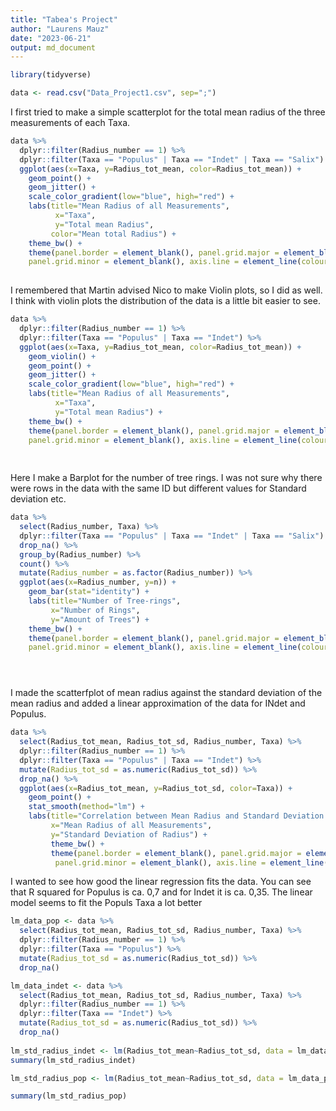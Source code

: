 ```yaml
---
title: "Tabea's Project"
author: "Laurens Mauz"
date: "2023-06-21"
output: md_document
---
```


```r
library(tidyverse)

data <- read.csv("Data_Project1.csv", sep=";")

```

I first tried to make a simple scatterplot for the total mean radius of the three measurements of each Taxa.

```r
data %>%
  dplyr::filter(Radius_number == 1) %>%
  dplyr::filter(Taxa == "Populus" | Taxa == "Indet" | Taxa == "Salix") %>%
  ggplot(aes(x=Taxa, y=Radius_tot_mean, color=Radius_tot_mean)) +
    geom_point() +
    geom_jitter() +
    scale_color_gradient(low="blue", high="red") +
    labs(title="Mean Radius of all Measurements",
          x="Taxa",
          y="Total mean Radius",
         color="Mean total Radius") +
    theme_bw() + 
    theme(panel.border = element_blank(), panel.grid.major = element_blank(),
    panel.grid.minor = element_blank(), axis.line = element_line(colour = "black"))
  


```
I remembered that Martin advised Nico to make Violin plots, so I did as well. I think with violin plots the distribution of the data is a little bit easier to see.

```r

data %>%
  dplyr::filter(Radius_number == 1) %>%
  dplyr::filter(Taxa == "Populus" | Taxa == "Indet") %>%
  ggplot(aes(x=Taxa, y=Radius_tot_mean, color=Radius_tot_mean)) +
    geom_violin() +
    geom_point() +
    geom_jitter() +
    scale_color_gradient(low="blue", high="red") +
    labs(title="Mean Radius of all Measurements",
          x="Taxa",
          y="Total mean Radius") +
    theme_bw() + 
    theme(panel.border = element_blank(), panel.grid.major = element_blank(),
    panel.grid.minor = element_blank(), axis.line = element_line(colour = "black"))
    
    

```

Here I make a Barplot for the number of tree rings. I was not sure why there were rows in the data with the same ID but different values for Standard deviation etc.

```r
data %>%
  select(Radius_number, Taxa) %>%
  dplyr::filter(Taxa == "Populus" | Taxa == "Indet" | Taxa == "Salix") %>%
  drop_na() %>%
  group_by(Radius_number) %>%
  count() %>%
  mutate(Radius_number = as.factor(Radius_number)) %>%
  ggplot(aes(x=Radius_number, y=n)) +
    geom_bar(stat="identity") +
    labs(title="Number of Tree-rings",
         x="Number of Rings",
         y="Amount of Trees") +
    theme_bw() + 
    theme(panel.border = element_blank(), panel.grid.major = element_blank(),
    panel.grid.minor = element_blank(), axis.line = element_line(colour = "black"))





```
I made the scatterfplot of mean radius against the standard deviation of the mean radius and added a linear approximation of the data for INdet and Populus.

```r
data %>%
  select(Radius_tot_mean, Radius_tot_sd, Radius_number, Taxa) %>%
  dplyr::filter(Radius_number == 1) %>%
  dplyr::filter(Taxa == "Populus" | Taxa == "Indet") %>%
  mutate(Radius_tot_sd = as.numeric(Radius_tot_sd)) %>% 
  drop_na() %>%
  ggplot(aes(x=Radius_tot_mean, y=Radius_tot_sd, color=Taxa)) +
    geom_point() +
    stat_smooth(method="lm") +
    labs(title="Correlation between Mean Radius and Standard Deviation of Mean Radius",
         x="Mean Radius of all Measurements",
         y="Standard Deviation of Radius") +
         theme_bw() + 
         theme(panel.border = element_blank(), panel.grid.major = element_blank(),
          panel.grid.minor = element_blank(), axis.line = element_line(colour = "black"))
```
I wanted to see how good the linear regression fits the data. You can see that R squared for Populus is ca. 0,7 and for Indet it is ca. 0,35. The linear model seems to fit the Populs Taxa a lot better

```r
lm_data_pop <- data %>%
  select(Radius_tot_mean, Radius_tot_sd, Radius_number, Taxa) %>%
  dplyr::filter(Radius_number == 1) %>%
  dplyr::filter(Taxa == "Populus") %>%
  mutate(Radius_tot_sd = as.numeric(Radius_tot_sd)) %>% 
  drop_na() 

lm_data_indet <- data %>%
  select(Radius_tot_mean, Radius_tot_sd, Radius_number, Taxa) %>%
  dplyr::filter(Radius_number == 1) %>%
  dplyr::filter(Taxa == "Indet") %>%
  mutate(Radius_tot_sd = as.numeric(Radius_tot_sd)) %>% 
  drop_na() 
  
lm_std_radius_indet <- lm(Radius_tot_mean~Radius_tot_sd, data = lm_data_indet) #Create the linear regression
summary(lm_std_radius_indet)

lm_std_radius_pop <- lm(Radius_tot_mean~Radius_tot_sd, data = lm_data_pop)

summary(lm_std_radius_pop)




```


